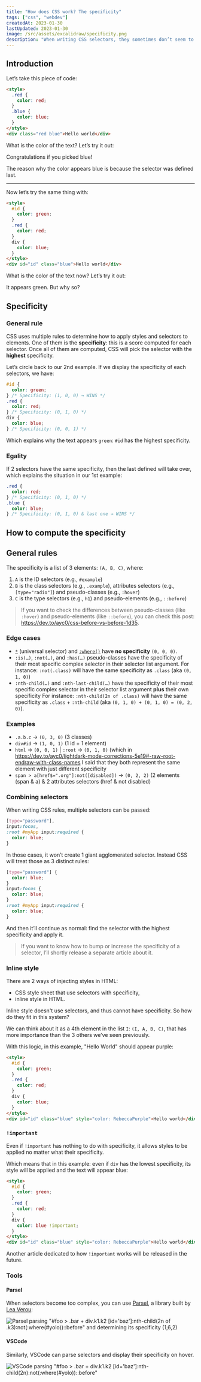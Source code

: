 ```yaml
---
title: "How does CSS work? The specificity"
tags: ["css", "webdev"]
createdAt: 2023-01-30
lastUpdated: 2023-01-30
image: /src/assets/excalidraw/specificity.png
description: "When writing CSS selectors, they sometimes don’t seem to be following the order of the code. Indeed they don’t: they also follow the specificity of each selectors. But what is the specificity and how does it work?"
---
```



## Introduction

Let’s take this piece of code:

```html
<style>
  .red {
    color: red;
  }
  .blue {
    color: blue;
  }
</style>
<div class="red blue">Hello world</div>
```

What is the color of the text? Let’s try it out:

<Codepen user="ayc0" id="NWBBGbG" />

Congratulations if you picked blue!

The reason why the color appears blue is because the selector was defined last.

---

Now let’s try the same thing with:

```html
<style>
  #id {
    color: green;
  }
  .red {
    color: red;
  }
  div {
    color: blue;
  }
</style>
<div id="id" class="blue">Hello world</div>
```

What is the color of the text now? Let’s try it out:

<Codepen user="ayc0" id="qByymPr" />

It appears green. But why so?

## Specificity

### General rule

CSS uses multiple rules to determine how to apply styles and selectors to elements. One of them is the **specificity**: this is a score computed for each selector. Once all of them are computed, CSS will pick the selector with the **highest** specificity.

Let’s circle back to our 2nd example. If we display the specificity of each selectors, we have:

```css
#id {
  color: green;
} /* Specificity: (1, 0, 0) → WINS */
.red {
  color: red;
} /* Specificity: (0, 1, 0) */
div {
  color: blue;
} /* Specificity: (0, 0, 1) */
```

Which explains why the text appears `green`: `#id` has the highest specificity.

### Egality

If 2 selectors have the same specificity, then the last defined will take over, which explains the situation in our 1st example:

```css
.red {
  color: red;
} /* Specificity: (0, 1, 0) */
.blue {
  color: blue;
} /* Specificity: (0, 1, 0) & last one → WINS */
```

## How to compute the specificity

## General rules

The specificity is a list of 3 elements: `(A, B, C)`, where:

1. `A` is the ID selectors (e.g., `#example`)
2. `B` is the class selectors (e.g., `.example`), attributes selectors (e.g., `[type="radio"]`) and pseudo-classes (e.g., `:hover`)
3. `C` is the type selectors (e.g., `h1`) and pseudo-elements (e.g., `::before`)

> If you want to check the differences between pseudo-classes (like `:hover`) and pseudo-elements (like `::before`), you can check this post: https://dev.to/ayc0/css-before-vs-before-1d35.

### Edge cases

- [`*`](https://developer.mozilla.org/en-US/docs/Web/CSS/Universal_selectors) (universal selector) and [`:where()`](https://developer.mozilla.org/en-US/docs/Web/CSS/:where) have **no specificity** `(0, 0, 0)`.
- `:is(…)`, `:not(…)`, and `:has(…)` pseudo-classes have the specificity of their most specific complex selector in their selector list argument.
  For instance: `:not(.class)` will have the same specificity as `.class` (aka `(0, 1, 0)`)
- `:nth-child(…)` and `:nth-last-child(…)` have the specificity of their most specific complex selector in their selector list argument **plus** their own specificity
  For instance: `:nth-child(2n of .class)` will have the same specificity as `.class` + `:nth-child` (aka `(0, 1, 0) + (0, 1, 0) = (0, 2, 0)`).

### Examples

- `.a.b.c` -> `(0, 3, 0)` (3 classes)
- `div#id` -> `(1, 0, 1)` (1 id + 1 element)
- `html` -> `(0, 0, 1)` | `:root` -> `(0, 1, 0)` (which in https://dev.to/ayc0/lightdark-mode-corrections-5e19#-raw-root-endraw-with-class-names I said that they both represent the same element with just different specificity
- `span > a[href$=".org"]:not([disabled])` -> `(0, 2, 2)` (2 elements (span & a) & 2 attributes selectors (href & not disabled)

### Combining selectors

When writing CSS rules, multiple selectors can be passed:

```css
[type="password"],
input:focus,
:root #myApp input:required {
  color: blue;
}
```

In those cases, it won’t create 1 giant agglomerated selector. Instead CSS will treat those as 3 distinct rules:

```css
[type="password"] {
  color: blue;
}
input:focus {
  color: blue;
}
:root #myApp input:required {
  color: blue;
}
```

And then it’ll continue as normal: find the selector with the highest specificity and apply it.

> If you want to know how to bump or increase the specificity of a selector, I’ll shortly release a separate article about it.

### Inline style

There are 2 ways of injecting styles in HTML:

- CSS style sheet that use selectors with specificity,
- inline style in HTML.

Inline style doesn't use selectors, and thus cannot have specificity. So how do they fit in this system?

We can think about it as a 4th element in the list `I`: `(I, A, B, C)`, that has more importance than the 3 others we’ve seen previously.

With this logic, in this example, "Hello World" should appear purple:

```html
<style>
  #id {
    color: green;
  }
  .red {
    color: red;
  }
  div {
    color: blue;
  }
</style>
<div id="id" class="blue" style="color: RebeccaPurple">Hello world</div>
```

<Codepen user="ayc0" id="VwBBqeo" />

### `!important`

Even if `!important` has nothing to do with specificity, it allows styles to be applied no matter what their specificity.

Which means that in this example: even if `div` has the lowest specificity, its style will be applied and the text will appear blue:

```html
<style>
  #id {
    color: green;
  }
  .red {
    color: red;
  }
  div {
    color: blue !important;
  }
</style>
<div id="id" class="blue" style="color: RebeccaPurple">Hello world</div>
```

<Codepen user="ayc0" id="YzjjdYy" />

Another article dedicated to how `!important` works will be released in the future.

### Tools

#### Parsel

When selectors become too complex, you can use [Parsel](https://projects.verou.me/parsel/), a library built by [Lea Verou](https://lea.verou.me/):

![Parsel parsing "#foo > .bar + div.k1.k2 [id='baz']:nth-child(2n of .k3):not(:where(#yolo))::before" and determining its specificity (1,6,2)](@assets/umseei3lx99qfkg9ip65.png)

#### VSCode

Similarly, VSCode can parse selectors and display their specificity on hover.

![VSCode parsing "#foo > .bar + div.k1.k2 [id='baz']:nth-child(2n):not(:where(#yolo))::before"](@assets/0inob8t4o2jow1j5rwc2.png)
